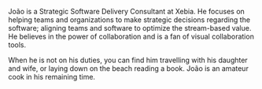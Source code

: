 João is a Strategic Software Delivery Consultant at Xebia. He focuses on
helping teams and organizations to make strategic decisions regarding
the software; aligning teams and software to optimize the stream-based
value. He believes in the power of collaboration and is a fan of visual
collaboration tools.

When he is not on his duties, you can find
him travelling with his daughter and wife, or laying down on the beach
reading a book. João is an amateur cook in his remaining time.
